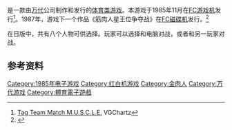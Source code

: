 {{NoteTA
| G1=Games
}}

{{vgname|筋肉人摔角大赛|ja=キン肉マン マッスルタッグマッチ|en=Tag Team Match: MUSCLE|diff=yes}}是一款由[[万代|万代]]公司制作和发行的[[体育类游戏|体育类游戏]]。本游戏于1985年11月在[[FC游戏机|FC游戏机]]发行<ref>[http://www.vgchartz.com/game/6309/tag-team-match-muscle/ Tag Team Match M.U.S.C.L.E.] {{Wayback|url=http://www.vgchartz.com/game/6309/tag-team-match-muscle/ |date=20180107215330 }}VGChartz</ref>。1987年，游戏下一个作品《筋肉人星王位争夺战》在[[FC磁碟机|FC磁碟机]]发行。<ref name="gamefaqs">{{cite web| url = http://www.gamefaqs.com/nes/587426-muscle/data| title = Release information| publisher = [[GameFAQs|GameFAQs]]| date = | accessdate = 2015-06-27| archive-date = 2016-03-03| archive-url = https://web.archive.org/web/20160303184358/http://www.gamefaqs.com/nes/587426-muscle/data| dead-url = no}}</ref>

在日版中，共有八个人物可供选择。玩家可以选择和电脑对战，或者和另一玩家对战。

== 参考资料 ==
{{Reflist}}

{{DEFAULTSORT:Kinnikuman Muscle Tag Match}}
[[Category:1985年电子游戏|Category:1985年电子游戏]]
[[Category:红白机游戏|Category:红白机游戏]]
[[Category:金肉人|Category:金肉人]]
[[Category:万代游戏|Category:万代游戏]]
[[Category:體育電子遊戲|Category:體育電子遊戲]]

{{sports-videogame-stub}}
{{BandaiNamco-stub}}